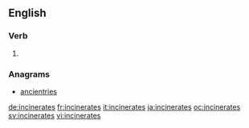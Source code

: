 ==English==

===Verb===
{{head|en}}

# {{en-third-person singular of|incinerate}}

===Anagrams===
* [[ancientries#English|ancientries]]

[[de:incinerates]]
[[fr:incinerates]]
[[it:incinerates]]
[[ja:incinerates]]
[[oc:incinerates]]
[[sv:incinerates]]
[[vi:incinerates]]